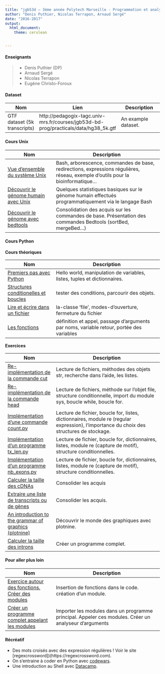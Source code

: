 ```yaml
---
title: "jgb53d — 3ème année Polytech Marseille - Programmation et analyse de données"
author: "Denis Puthier, Nicolas Terrapon, Arnaud Sergé"
date: "2016-2017"
output: 
  html_document:
    theme: cerulean


---
```


#### Enseignants

 > - Denis Puthier (DP)
 > - Arnaud Sergé
 > - Nicolas Terrapon
 > - Eugène Christo-Foroux


#### Dataset


| Nom | Lien | Description
-----|------|--------------
| GTF dataset (5k transcripts)  | http://pedagogix-tagc.univ-mrs.fr/courses/jgb53d-bd-prog/practicals/data/hg38_5k.gtf |	An example dataset.

#### Cours Unix

| Nom | Description 
|-----|-----------
| [Vue d'ensemble du système Unix](theorical/bash/unix_course_dp.pdf)| Bash, arborescence, commandes de base, redirections, expressions régulières, réseau, exemple d'outils pour la bioinformatique... 
| [Découvrir le génome humain avec Unix](practicals/01-02_human_genome/human_genome.html) | Quelques statistiques basiques sur le génome humain effectués programmatiquement via le langage Bash
| [Découvrir le génome avec bedtools](practicals/03_bedtools/index.html) | Consolidation des acquis sur les commandes de base. Présentation des commandes Bedtools (sortBed, mergeBed...)


#### Cours Python

**Cours théoriques**

| Nom | Description 
|-----|-----------
| [Premiers pas avec Python](theorical/python/hello_world.html) | Hello world, manipulation de variables, listes, tuples et dictionnaires.
| [Structures conditionelles et boucles](theorical/python/struct_cond_and_loop.html) | tester des conditions, parcourir des objets.
| [Lire et écrire dans un fichier](theorical/python/read_write.html) | la-classe 'file', modes-d'ouverture, fermeture du fichier
| [Les fonctions](theorical/python/functions.html)  | définition et appel, passage d'arguments par noms, variable retour, portée des variables


**Exercices**


| Nom | Description 
|-----|-----------
| [Re-implémentation de la commande cut](practicals/new/cut/cut.html) | Lecture de fichiers, méthodes des objets str, recherche dans l'aide, les listes.
| [Re-implémentation de la commande head](practicals/new/head/head.html) | Lecture de fichiers,  méthode sur l'objet file, structure conditionnelle, import du module sys, boucle while, boucle for.
| [Implémentation d'une commande count.py](practicals/new/count/count.html) | Lecture de fichier, boucle for, listes, dictionnaires, module re (regular expression), l'importance du choix des structures de stockage.
| [Implémentation d'un programme tx_len.py](practicals/new/tx_len/tx_len.html) | Lecture de fichier, boucle for, dictionnaires, listes, module re (capture de motif), structure conditionnelles.
| [Implémentation d'un programme nb_exons.py](practicals/new/nb_exons/nb_exons.html) | Lecture de fichier, boucle for, dictionnaires, listes, module re (capture de motif), structure conditionnelles.
| [Calculer la taille des cDNAs](practicals/cdna_len/cdna_len.html) | Consolider les acquis
| [Extraire une liste de transcripts ou de gènes](practicals/09_python_2015/get_values.html) | Consolider les acquis.
| [An introduction to the grammar of graphics (plotnine)](practicals/intro_ggplot/intro_ggplot.html) | Découvrir le monde des graphiques avec plotnine.
| [Calculer la taille des introns](practicals/introns/introns.html) | Créer un programme complet.

#### Pour aller plus loin

| Nom | Description 
|-----|-----------
| [Exercice autour des fonctions. Créer des modules](practicals/07_python_2015/functions.html) | Insertion de fonctions dans le code. création d'un module.
| [Créer un programme complet appelant les modules](practicals/08_python_2015/final_program.html) | Importer les modules dans un programme principal. Appeler ces modules. Créer un analyseur d'arguments

#### Récréatif

- Des mots croisés avec des expression régulières ! Voir le site [regexcrossword])(https://regexcrossword.com).
- On s'entraine à coder en Python avec [codewars](https://www.codewars.com/?language=python).
- Une introduction au Shell avec [Datacamp](https://www.datacamp.com/courses/introduction-to-shell-for-data-science).
